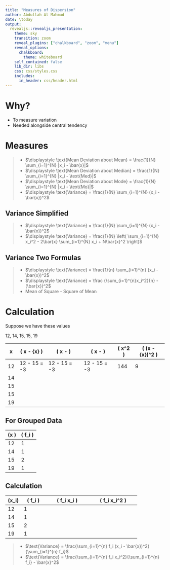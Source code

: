 ```yaml
---
title: "Measures of Dispersion"
author: Abdullah Al Mahmud
date: \today
output: 
  revealjs::revealjs_presentation:
    theme: sky
    transition: zoom
    reveal_plugins: ["chalkboard", "zoom", "menu"]
    reveal_options:
      chalkboard:
        theme: whiteboard
    self_contained: false
    lib_dir: libs
    css: css/styles.css
    includes:
      in_header: css/header.html
---
```


# Why?

- To measure variation
- Needed alongside central tendency

# Measures

> - $\displaystyle \text{Mean Deviation about Mean} = \frac{1}{N} \sum_{i=1}^{N} |x_i - \bar{x}|$
> - $\displaystyle \text{Mean Deviation about Median} = \frac{1}{N} \sum_{i=1}^{N} |x_i - \text{Med}|$
> - $\displaystyle \text{Mean Deviation about Mode} = \frac{1}{N} \sum_{i=1}^{N} |x_i - \text{Mo}|$
> - $\displaystyle \text{Variance} = \frac{1}{N} \sum_{i=1}^{N} (x_i - \bar{x})^2$

## Variance Simplified

> - $\displaystyle \text{Variance} = \frac{1}{N} \sum_{i=1}^{N} (x_i - \bar{x})^2$
> - $\displaystyle \text{Variance} = \frac{1}{N} \left( \sum_{i=1}^{N} x_i^2 - 2\bar{x} \sum_{i=1}^{N} x_i + N\bar{x}^2 \right)$

## Variance Two Formulas


> - $\displaystyle \text{Variance} = \frac{1}{n} \sum_{i=1}^{n} (x_i - \bar{x})^2$
> - $\displaystyle \text{Variance} = \frac {\sum_{i=1}^{n}x_i^2}{n}   - (\bar{x})^2$
> - Mean of Square - Square of Mean

# Calculation

Suppose we have these values

12, 14, 15, 15, 19

|   x   |  \( x - \bar{x} \)  |  \( x - \text{Median} \)  |  \( x - \text{Mode} \)  |  \( x^2 \)  |  \( (x - \bar{x})^2 \)  |
|-------|----------------------|---------------------------|-------------------------|-------------|------------------------|
|  12   |   12 - 15 = -3       |   12 - 15 = -3            |   12 - 15 = -3          |  144        |   9                    |
|  14   |                      |                           |                         |             |                        |
|  15   |                      |                           |                         |             |                        |
|  15   |                      |                           |                         |             |                        |
|  19   |                      |                           |                         |             |                        |


## For Grouped Data

|    \(x \)  |  \( f_i \)  |
|-------|-------------|
|  12   |     1       |
|  14   |     1       |
|  15   |     2       |
|  19   |     1       |

## Calculation

|   \(x_i\)   |  \( f_i \)  |  \( f_i \times x_i \)  |  \( f_i \times x_i^2 \)  |
|---------|-------------|------------------------|--------------------------|
|    12   |     1       |                        |                          |
|    14   |     1       |                        |                          |
|    15   |     2       |                        |                          |
|    19   |     1       |                        |                          |


> - $\text{Variance} = \frac{\sum_{i=1}^{n} f_i (x_i - \bar{x})^2}{\sum_{i=1}^{n} f_i}$
> - $\text{Variance} = \frac{\sum_{i=1}^{n} f_i x_i^2}{\sum_{i=1}^{n} f_i} - \bar{x}^2$

